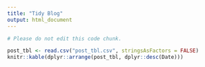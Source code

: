 ```yaml
---
title: "Tidy Blog"
output: html_document
---
```


```r
# Please do not edit this code chunk.

post_tbl <- read.csv("post_tbl.csv", stringsAsFactors = FALSE)
knitr::kable(dplyr::arrange(post_tbl, dplyr::desc(Date)))
```